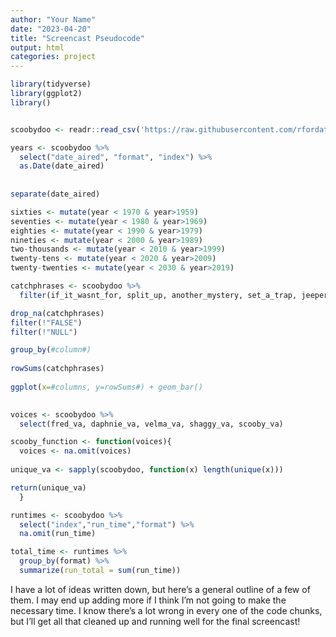 ```yaml
---
author: "Your Name"
date: "2023-04-20"
title: "Screencast Pseudocode"
output: html
categories: project
---
```


```R
library(tidyverse)
library(ggplot2)
library()


scoobydoo <- readr::read_csv('https://raw.githubusercontent.com/rfordatascience/tidytuesday/master/data/2021/2021-07-13/scoobydoo.csv')
```

```R
years <- scoobydoo %>%
  select("date_aired", "format", "index") %>%
  as.Date(date_aired)
  
  
separate(date_aired)

sixties <- mutate(year < 1970 & year>1959)
seventies <- mutate(year < 1980 & year>1969)
eighties <- mutate(year < 1990 & year>1979)
nineties <- mutate(year < 2000 & year>1989)
two-thousands <- mutate(year < 2010 & year>1999)
twenty-tens <- mutate(year < 2020 & year>2009)
twenty-twenties <- mutate(year < 2030 & year>2019)

```

```R
catchphrases <- scoobydoo %>%
  filter(if_it_wasnt_for, split_up, another_mystery, set_a_trap, jeepers, jinkies, my_glasses, just_about_wrapped_up, zoinks, groovy, scooby_doo_where_are_you, rooby_rooby_roo)

drop_na(catchphrases)
filter(!"FALSE")
filter(!"NULL")

group_by(#column#)
  
rowSums(catchphrases)
  
ggplot(x=#columns, y=rowSums#) + geom_bar()
  

```

```R
voices <- scoobydoo %>%
  select(fred_va, daphnie_va, velma_va, shaggy_va, scooby_va)

scooby_function <- function(voices){
  voices <- na.omit(voices)
  
unique_va <- sapply(scoobydoo, function(x) length(unique(x)))

return(unique_va)
  }

```

```R
runtimes <- scoobydoo %>%
  select("index","run_time","format") %>%
  na.omit(run_time)

total_time <- runtimes %>%
  group_by(format) %>%
  summarize(run_total = sum(run_time))

```

I have a lot of ideas written down, but here's a general outline of a few of them. I may end up adding more if I think I'm not going to make the necessary time. I know there's a lot wrong in every one of the code chunks, but I'll get all that cleaned up and running well for the final screencast!